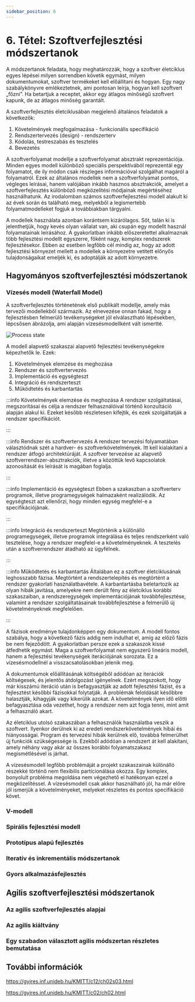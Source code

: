 ```yaml
---
sidebar_position: 6
---
```


# 6. Tétel: Szoftverfejlesztési módszertanok

A módszertanok feladata, hogy meghatározzák, hogy a szoftver életciklus egyes lépései milyen sorrendben követik egymást, milyen dokumentumokat,
szoftver termékeket kell előállítani és hogyan. Egy nagy szabálykönyvre emlékeztetnek, ami pontosan leírja, hogyan kell szoftvert „főzni”.
Ha betartjuk a receptet, akkor egy átlagos minőségű szoftvert kapunk, de az átlagos minőség garantált.

A szoftverfejlesztés életciklusában megjelenő általános feladatok a következők:

1. Követelmények megfogalmazása - funkcionális specifikáció
2. Rendszertervezés (design) - rendszerterv
3. Kódolás, testreszabás és tesztelés
4. Bevezetés

A szoftverfolyamat modellje a szoftverfolyamat absztrakt reprezentációja. Minden egyes modell különböző speciális perspektívából reprezentál egy folyamatot,
de ily módon csak részleges információval szolgálhat magáról a folyamatról. Ezek az általános modellek nem a szoftverfolyamat pontos, végleges leírásai,
hanem valójában inkább hasznos absztrakciók, amelyet a szoftverfejlesztés különböző megközelítési módjainak megértéséhez használhatunk.
Az irodalomban számos szoftverfejlesztési modell alakult ki az évek során és található meg, melyekből a legismertebb folyamatmodelleket fogjuk a továbbiakban tárgyalni.

A modellek használata azonban korántsem kizárólagos. Sőt, talán ki is jelenthetjük, hogy kevés olyan vállalat van, aki csupán egy modellt használ folyamatainak leírásához.
A gyakorlatban inkább előszeretettel alkalmaznak több fejlesztési modellt egyszerre, főként nagy, komplex rendszerek fejlesztésekor.
Ebben az esetben legfőbb cél mindig az, hogy az adott fejlesztési környezet mellett a modellek a környezetre vetített előnyős tulajdonságaikat emeljék ki,
és adoptálják az adott környezetre.

## Hagyományos szoftverfejlesztési módszertanok

### Vízesés modell (Waterfall Model)

A szoftverfejlesztés történetének első publikált modellje, amely más tervezői modellekből származik.
Az elnevezése onnan fakad, hogy a fejlesztésben felmerülő tevékenységeket jól elválasztható lépésekben, lépcsősen ábrázolja, ami alapján vízesésmodellként vált ismertté.

![Process state](./img/6-waterfall.png)

A modell alapvető szakaszai alapvető fejlesztési tevékenységekre képezhetők le. Ezek:

1. Követelmények elemzése és meghozása
2. Rendszer és szoftvertervezés
3. Implementáció és egységteszt
4. Integráció és rendszerteszt
5. Működtetés és karbantartás

:::info Követelmények elemzése és meghozása
A rendszer szolgáltatásai, megszorításai és célja a rendszer felhasználóival történő konzultáció alapján alakul ki. Ezeket később részletesen kifejtik, és ezek szolgáltatják a rendszer specifikációt.

:::

:::info Rendszer és szoftvertervezés
A rendszer tervezési folyamatában választódnak szét a hardver- és szoftverkövetelmények. Itt kell kialakítani a rendszer átfogó architektúráját. A szoftver tervezése az alapvető szoftverrendszer-absztrakciók, illetve a közöttük levő kapcsolatok azonosítását és leírását is magában foglalja.

:::

:::info Implementáció és egységteszt
Ebben a szakaszban a szoftverterv programok, illetve programegységek halmazaként realizálódik. Az egységteszt azt ellenőrzi, hogy minden egység megfelel-e a specifikációjának.

:::

:::info Integráció és rendszerteszt
Megtörténik a különálló programegységek, illetve programok integrálása és teljes rendszerként való tesztelése, hogy a rendszer megfelel-e a követelményeknek. A tesztelés után a szoftverrendszer átadható az ügyfélnek.

:::

:::info Működtetés és karbantartás
Általában ez a szoftver életciklusának leghosszabb fázisa. Megtörtént a rendszertelepítés és megtörtént a rendszer gyakorlati használatbavétele. A karbantartásba beletartozik az olyan hibák javítása, amelyekre nem derült fény az életciklus korábbi szakaszaiban, a rendszeregységek implementációjának továbbfejlesztése, valamint a rendszer szolgáltatásainak továbbfejlesztése a felmerülő új követelményeknek megfelelően.

:::

A fázisok eredménye tulajdonképpen egy dokumentum. A modell fontos szabálya, hogy a következő fázis addig nem indulhat el, amíg az előző fázis be nem fejeződött.
A gyakorlatban persze ezek a szakaszok kissé átfedhetik egymást. Maga a szoftverfolyamat nem egyszerű lineáris modell, hanem a fejlesztési tevékenységek iterációjának sorozata.
Ez a vízesésmodellnél a visszacsatolásokban jelenik meg.

A dokumentumok előállításának költségéből adódóan az iterációk költségesek, és jelentős átdolgozást igényelnek. Ezért megszokott, hogy már kisszámú iteráció után
is befagyasztják az adott fejlesztési fázist, és a fejlesztést későbbi fázisokkal folytatják. A problémák feloldását későbbre halasztják, kihagyják vagy kikerülik azokat.
A követelmények ilyen idő előtti befagyasztása oda vezethet, hogy a rendszer nem azt fogja tenni, mint amit a felhasználó akart.

Az életciklus utolsó szakaszában a felhasználók használatba veszik a szoftvert. Ilyenkor derülnek ki az eredeti rendszerkövetelmények hibái és hiányosságai.
Program és tervezési hibák kerülnek elő, továbbá felmerülhet új funkciók szükségessége is. Ezekből adódóan a rendszert át kell alakítani, amely néhány vagy
akár az összes korábbi folyamatszakasz megismétlésével is járhat.

A vízesésmodell legfőbb problémáját a projekt szakaszainak különálló részekké történő nem flexibilis partícionálása okozza. Egy komplex, bonyolult probléma
megoldása nem végezhető el hatékonyan ezzel a megközelítéssel. A vízesésmodell csak akkor használható jól, ha már előre jól ismerjük a követelményeket,
melyeket részletes és pontos specifikáció követ.

### V-modell

### Spirális fejlesztési modell

### Prototípus alapú fejlesztés

### Iteratív és inkrementális módszertanok

### Gyors alkalmazásfejlesztés

## Agilis szoftverfejlesztési módszertanok

### Az agilis szoftverfejlesztés alapjai

### Az agilis kiáltvány

### Egy szabadon választott agilis módszertan részletes bemutatása

## További információk

https://gyires.inf.unideb.hu/KMITT/c12/ch02s03.html

https://gyires.inf.unideb.hu/KMITT/c02/ch02.html
